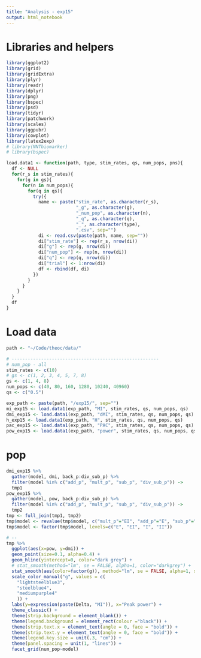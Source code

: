 ```yaml
---
title: "Analysis - exp15"
output: html_notebook
---
```


# Libraries and helpers
```r
library(ggplot2)
library(grid)
library(gridExtra)
library(plyr)
library(readr)
library(dplyr)
library(png)
library(bspec)
library(psd)
library(tidyr)
library(patchwork)
library(scales)
library(ggpubr)
library(cowplot)
library(latex2exp)
# library(NNTbiomarker)
# library(bspec)

load.data1 <- function(path, type, stim_rates, qs, num_pops, pns){
  df <- NULL
  for(r_s in stim_rates){
    for(g in gs){
      for(n in num_pops){
        for(q in qs){
          try({
            name <- paste("stim_rate", as.character(r_s), 
                          "_g", as.character(g),
                          "_num_pop", as.character(n),
                          "_q", as.character(q),
                          "_", as.character(type), 
                          ".csv", sep="")
            di <- read.csv(paste(path, name, sep=""))
            di["stim_rate"] <- rep(r_s, nrow(di))
            di["g"] <- rep(g, nrow(di))
            di["num_pop"] <- rep(n, nrow(di))
            di["q"] <- rep(q, nrow(di))
            di["trial"] <- 1:nrow(di)
            df <- rbind(df, di)  
          })  
        }
      }
    }
  }
  df
}
```

# Load data
```r
path <- "~/Code/theoc/data/"

# -------------------------------------------------------
# num_pop - all
stim_rates <- c(10)
# gs <- c(1, 2, 3, 4, 5, 7, 8)
gs <- c(1, 4, 8)
num_pops <- c(40, 80, 160, 1280, 10240, 40960)
qs <- c("0.5")

exp_path <- paste(path, "/exp15/", sep="")
mi_exp15 <- load.data1(exp_path, "MI", stim_rates, qs, num_pops, qs)
dmi_exp15 <- load.data1(exp_path, "dMI", stim_rates, qs, num_pops, qs)
h_exp15 <- load.data1(exp_path, "H", stim_rates, qs, num_pops, qs)
pac_exp15 <- load.data1(exp_path, "PAC", stim_rates, qs, num_pops, qs)
pow_exp15 <- load.data1(exp_path, "power", stim_rates, qs, num_pops, qs)
```

# pop
```r
dmi_exp15 %>% 
  gather(model, dmi, back_p:div_sub_p) %>% 
  filter(model %in% c("add_p", "mult_p", "sub_p", "div_sub_p")) -> 
  tmp1
pow_exp15 %>% 
  gather(model, pow, back_p:div_sub_p) %>% 
  filter(model %in% c("add_p", "mult_p", "sub_p", "div_sub_p")) -> 
  tmp2
tmp <- full_join(tmp1, tmp2)
tmp$model <- revalue(tmp$model, c("mult_p"="EI", "add_p"="E", "sub_p"="I", "div_sub_p"="II"))
tmp$model <- factor(tmp$model, levels=c("E", "EI", "I", "II"))

# --
tmp %>% 
  ggplot(aes(x=pow, y=dmi)) +
  geom_point(size=0.1, alpha=0.4) +
  geom_hline(yintercept=0, color="dark grey") + 
  # stat_smooth(method="lm", se = FALSE, alpha=1, color="darkgrey") +
  stat_smooth(aes(color=factor(g)), method="lm", se = FALSE, alpha=1, size=0.9) +
  scale_color_manual("g", values = c(
    "lightsteelblue3",
    "steelblue4",
    "mediumpurple4"
    )) +
  labs(y=expression(paste(Delta, "MI")), x="Peak power") +
  theme_classic() +
  theme(strip.background = element_blank()) +
  theme(legend.background = element_rect(colour ="black")) +
  theme(strip.text.x = element_text(angle = 0, face = "bold")) +
  theme(strip.text.y = element_text(angle = 0, face = "bold")) +
  theme(legend.key.size = unit(.3, "cm")) +
  theme(panel.spacing = unit(1, "lines")) +
  facet_grid(num_pop~model) 
```
